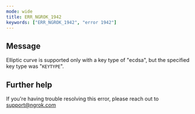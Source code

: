 ```yaml
---
mode: wide
title: ERR_NGROK_1942
keywords: ["ERR_NGROK_1942", "error 1942"]
---
```


## Message

Elliptic curve is supported only with a key type of "ecdsa", but the specified key type was "`KEYTYPE`".

## Further help

If you're having trouble resolving this error, please reach out to [support@ngrok.com](mailto:support@ngrok.com?subject=Help%20with%20ERR_NGROK_1942)
